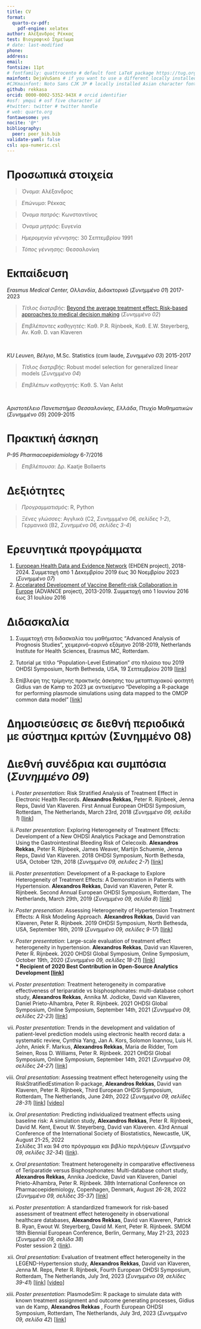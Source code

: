 ```yaml
---
title: CV
format:
  quarto-cv-pdf:
    pdf-engine: xelatex
author: Αλέξανδρος Ρέκκας
test: Βιογραφικό Σημείωμα
# date: last-modified
phone: 
address: 
email: 
fontsize: 11pt
# fontfamily: quattrocento # default font LaTeX package https://tug.org/FontCatalogue/about.html
mainfont: DejaVuSans # if you want to use a different locally installed font
#CJKmainfont: Noto Sans CJK JP # locally installed Asian character font, must use with xelatex
github: rekkasa
orcid: 0000-0002-5352-943X # orcid identifier
#osf: ymqui # osf five character id
#twitter: twitter # twitter handle
# web: quarto.org
fontawesome: yes
nocite: '@*'
bibliography: 
  peer: peer_bib.bib
validate-yaml: false
csl: apa-numeric.csl
---
```


# Προσωπικά στοιχεία

> *Όνομα*: Αλέξανδρος

> *Επώνυμο*: Ρέκκας

> *Όνομα πατρός*: Κωνσταντίνος

> *Όνομα μητρός*: Ευγενία

> *Ημερομηνία γέννησης*: 30 Σεπτεμβρίου 1991

> *Τόπος γέννησης*: Θεσσαλονίκη

# Εκπαίδευση

*Erasmus Medical Center, Ολλανδία*, Διδακτορικό (*Συνημμένο 01*) \hfill 2017-2023

> *Τίτλος διατριβής*: [Beyond the average treatment effect: Risk-based approaches to medical
> decision making](https://pure.eur.nl/files/103693281/beyond-the-average-treatment-effect_-_652e948913b3f.pdf) (*Συνημμένο 02*)

> *Επιβλέποντες καθηγητές*: Καθ. P.R. Rijnbeek, Καθ. E.W. Steyerberg, Αν. Καθ. D. van Klaveren

\

*KU Leuven, Βέλγιο*, M.Sc. Statistics (cum laude, *Συνημμένο 03*) \hfill 2015-2017

> *Τίτλος διατριβής*: Robust model selection for generalized linear models (*Συνημμένο 04*)

> *Επιβλέπων καθηγητής*: Καθ. S. Van Aelst

\

*Αριστοτέλειο Πανεπιστήμιο Θεσσαλονίκης, Ελλάδα*, Πτυχίο Μαθηματικών (*Συνημμένο 05*) \hfill 2009-2015

# Πρακτική άσκηση

*P-95 Pharmacoepidemiology* \hfill 6-7/2016

> *Επιβλέπουσα*: Δρ. Kaatje Bollaerts


# Δεξιότητες

> *Προγραμματισμός*: R, Python

> *Ξένες γλώσσες*: Αγγλικά (C2, *Συνημμμένο 06, σελίδες 1-2*), Γερμανικά (B2, *Συνημμένο 06, σελίδες 3-4*)

# Ερευνητικά προγράμματα

1. [European Health Data and Evidence Network](https://www.ehden.eu/) (EHDEN
project), 2018-2024. Συμμετοχή από 1 Δεκεμβρίου 2019 έως 30 Νοεμβρίου 2023 (*Συνημμένο 07*)
2. [Accelarated Development of Vaccine Benefit-risk Collaboration in
Europe](https://www.imi.europa.eu/projects-results/project-factsheets/advance)
(ADVANCE project), 2013-2019. Συμμετοχή από 1 Ιουνίου 2016 έως 31 Ιουλίου 2016


# Διδασκαλία

1. Συμμετοχή στη διδασκαλία του μαθήματος "Advanced Analysis of Prognosis
Studies", χειμερινό-εαρινό εξάμηνο 2018-2019, Netherlands Institute for Health
Sciences, Erasmus MC, Rotterdam.

2. Tutorial με τίτλο "Population-Level Estimation" στο πλαίσιο του 2019 OHDSI
Symposium, North Bethesda, USA, 19 Σεπτεμβρίου 2019
[[link](https://www.ohdsi.org/2019-tutorial-population-level-estimation/)]

3. Επίβλεψη της τρίμηνης πρακτικής άσκησης του μεταπτυχιακού φοιτητή Gidius van
   de Kamp το 2023 με αντικείμενο "Developing a R-package for performing
   plasmode simulations using data mapped to the OMOP common data model"
   [[link](https://healthdatascience.nl/gidius-van-de-kamp-cv)]

# Δημοσιεύσεις σε διεθνή περιοδικά με σύστημα κριτών (Συνημμένο 08)

::: {#refs-peer}
:::

# Διεθνή συνέδρια και συμπόσια (*Συνημμένο 09*)

i. *Poster presentation*: Risk Stratified Analysis of Treatment Effect in
Electronic Health Records. **Alexandros Rekkas**, Peter R. Rijnbeek, Jenna Reps,
David Van Klaveren. First Annual European OHDSI Symposium, Rotterdam, The
Netherlands, March 23rd, 2018 (*Συνημμένο 09, σελίδα 1*)
[[link](https://www.ohdsi-europe.org/images/symposium-2018/posters/31-Alexandros-Rekkas.pdf)]

ii. *Poster presentation*: Exploring Heterogeneity of Treatment Effects:
Develompent of a New OHDSI Analytics Package and Demonstration Using the
Gastrointestinal Bleeding Risk of Celecoxib. **Alexandros Rekkas**, Peter R.
Rijnbeek, James Weaver, Martijn Schuemie, Jenna Reps, David Van Klaveren. 2018
OHDSI Symposium, North Bethesda, USA, October 12th, 2018 (*Συνημμένο 09, σελιδες
2-7*)
[[link](https://www.ohdsi.org/wp-content/uploads/2018/10/2018-Poster-Session-FINAL-200-black-and-white-copies-double-sided-stapled.pdf)]

iii. *Poster presentation*: Development of a R-package to Explore Heterogeneity of
Treatment Effects: A Demonstration in Patients with Hypertension. **Alexandros
Rekkas**, David van Klaveren, Peter R. Rijnbeek. Second Annual European OHDSI
Symposium, Rotterdam, The Netherlands, March 29th, 2019 (*Συνημμένο 09, σελίδα
8*)
[[link](https://www.ohdsi-europe.org/images/symposium-2019/posters/24_Alexandros_Rekkas.pdf)]

iv. *Poster presenation*: Assessing Heterogeneity of Hypertension Treatment
Effects: A Risk Modeling Approach. **Alexandros Rekkas**, David van Klaveren,
Peter R. Rijnbeek. 2019 OHDSI Symposium, North Bethesda, USA, September 16th,
2019 (*Συνημμένο 09, σελίδες 9-17*)
[[link](https://www.ohdsi.org/2019-us-symposium-showcase-39/)]

v. *Poster presentation*: Large-scale evaluation of treatment effect
heterogeneity in hypertension. **Alexandros Rekkas**, David van Klaveren, Peter
R. Rijnbeek. 2020 OHDSI Global Symposium, Online Symposium, October 19th, 2020 
(*Συνημμένο 09, σελίδες 18-21*)
[[link](https://www.ohdsi.org/2020-global-symposium-showcase-63/)]\
**\* ** **Recipient of 2020 Best Contribution in Open-Source Analytics Development [[link](https://www.ohdsi.org/2020-global-symposium-collaborator-showcase/)]**

vi. *Poster presentation*: Treatment heterogeneity in comparative effectiveness
of teriparatide vs bisphosphonates: multi-database cohort study, **Alexandros
Rekkas**, Annika M. Jodicke, David van Klaveren, Daniel Prieto-Alhambra, Peter
R. Rijnbeek. 2021 OHDSI Global Symposium, Online Symposium, September 14th, 2021
(*Συνημμένο 09, σελίδες 22-23*)
[[link](https://www.ohdsi.org/2021-global-symposium-showcase-95/)]

vii. *Poster presentation*: Trends in the development and validation of
patient-level prediction models using electronic health record data: a
systematic review, Cynthia Yang, Jan A. Kors, Solomon Ioannou, Luis H. John,
Aniek F. Markus, **Alexandros Rekkas**, Maria de Ridder, Tom Seinen, Ross D.
Williams, Peter R. Rijnbeek. 2021 OHDSI Global Symposium, Online Symposium,
September 14th, 2021
(*Συνημμένο 09, σελίδες 24-27*)
[[link](https://www.ohdsi.org/2021-global-symposium-showcase-55/)]

viii. *Oral presentation*: Assessing treatment effect heterogeneity using the
RiskStratifiedEstimation R-package, **Alexandros Rekkas**, David van Klaveren,
Peter R. Rijnbeek, Third European OHDSI Symposium, Rotterdam, The Netherlands,
June 24th, 2022 
(*Συνημμένο 09, σελίδες 28-31*)
[[link](https://www.ohdsi-europe.org/images/symposium-2022/posters/arekkas_poster_-_Alexandros_Rekkas.pdf)]
[[video](https://www.youtube.com/watch?v=wYgk-qn-teo)]

ix. *Oral presentation*: Predicting individualized treatment effects using
baseline risk: A simulation study, **Alexandros Rekkas**, Peter R. Rijnbeek,
David M. Kent, Ewout W. Steyerberg, David van Klaveren. 43rd Annual Conference
of the International Society of Biostatistics, Newcastle, UK, August 21-25, 2022 \
Σελίδες 31 και 94 στο πρόγραμμα και βιβλίο περιλήψεων (*Συνημμένο 09, σελίδες 32-34*)
([link](https://iscb.international/wp-content/uploads/2022/08/ISCB_2022-PROGRAMME-final.pdf)).

x. *Oral presentation*: Treatment heterogeneity in comparative effectiveness
of Teriparatide versus Bisphosphonates: Multi-database cohort study, **Alexandros
Rekkas**, Annika Joedicke, David van Klaveren, Daniel Prieto-Alhambra, Peter R.
Rijnbeek. 38th International Conference on Pharmacoepidemiology, Copenhagen,
Denmark, August 26-28, 2022 
(*Συνημμένο 09, σελίδες 35-37*)
[[link](https://onlinelibrary.wiley.com/doi/epdf/10.1002/pds.5518)]

xi. *Poster presentation*: A standardized framework for risk-based assessment of
treatment effect heterogeneity in observational healthcare databases,
**Alexandros Rekkas**, David van Klaveren, Patrick B. Ryan, Ewout W. Steyerberg,
David M. Kent, Peter R. Rijnbeek. SMDM 18th Biennial European Conference,
Berlin, Germany, May 21-23, 2023
(*Συνημμένο 09, σελίδα 38*)\
Poster session 2
([link](https://www.smdmmeeting.org/meeting-program/program-overview/)). 

xii. *Oral presentation*: Evaluation of treatment effect heterogeneity in the
LEGEND-Hypertension study, **Alexandros Rekkas**, David van Klaveren, Jenna M.
Reps, Peter R. Rijnbeek, Fourth European OHDSI Symposium, Rotterdam, The
Netherlands, July 3rd, 2023 
(*Συνημμένο 09, σελίδες 39-41*)
[[link](https://www.ohdsi-europe.org/images/symposium-2023/posters/rekkas_legend_htn_hte_poster_-_Alexandros_Rekkas.pdf)] [[video](https://www.youtube.com/watch?v=wgiIHdf5P4Y)]

xiii. *Poster presentation*: PlasmodeSim: R package to simulate data with known
treatment assignment and outcome generating processes, Gidius van de Kamp,
**Alexandros Rekkas** , Fourth European OHDSI Symposium, Rotterdam, The
Netherlands, July 3rd, 2023 
(*Συνημμένο 09, σελίδα 42*)
[[link](https://www.ohdsi-europe.org/images/symposium-2023/posters/plasmode_simulation_gvk_ar_-_Alexandros_Rekkas.pdf)]
